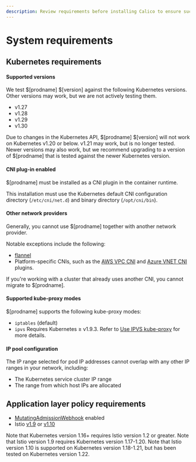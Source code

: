 ```yaml
---
description: Review requirements before installing Calico to ensure success.
---
```



# System requirements

<ReqsSys orch='Kubernetes' />

## Kubernetes requirements

#### Supported versions

We test $[prodname] $[version] against the following Kubernetes versions. Other versions may work, but we are not actively testing them.

- v1.27
- v1.28
- v1.29
- v1.30

Due to changes in the Kubernetes API, $[prodname] $[version] will not work
on Kubernetes v1.20 or below. v1.21 may work, but is no longer tested.
Newer versions may also work, but we recommend upgrading to a version of $[prodname]
that is tested against the newer Kubernetes version.

#### CNI plug-in enabled

$[prodname] must be installed as a CNI plugin in the container runtime.

This installation must use the Kubernetes default CNI configuration directory (`/etc/cni/net.d`) and binary directory (`/opt/cni/bin`).

#### Other network providers

Generally, you cannot use $[prodname] together with another network provider.

Notable exceptions include the following:

* [flannel](flannel/index.mdx)
* Platform-specific CNIs, such as the [AWS VPC CNI](https://github.com/aws/amazon-vpc-cni-k8s/blob/master/README.md) and [Azure VNET CNI](https://github.com/Azure/azure-container-networking/blob/master/docs/cni.md) plugins.

If you're working with a cluster that already uses another CNI, you cannot migrate to $[prodname].

#### Supported kube-proxy modes

$[prodname] supports the following kube-proxy modes:

- `iptables` (default)
- `ipvs` Requires Kubernetes &#8805;  v1.9.3. Refer to
  [Use IPVS kube-proxy](../../networking/configuring/use-ipvs.mdx) for more details.

#### IP pool configuration

The IP range selected for pod IP addresses cannot overlap with any other
IP ranges in your network, including:

- The Kubernetes service cluster IP range
- The range from which host IPs are allocated

## Application layer policy requirements

- [MutatingAdmissionWebhook](https://kubernetes.io/docs/reference/access-authn-authz/admission-controllers/#mutatingadmissionwebhook) enabled
- Istio [v1.9](https://istio.io/v1.9/) or [v1.10](https://archive.istio.io/v1.10/)

Note that Kubernetes version 1.16+ requires Istio version 1.2 or greater.
Note that Istio version 1.9 requires Kubernetes version 1.17-1.20.
Note that Istio version 1.10 is supported on Kubernetes version 1.18-1.21, but has been tested on Kubernetes version 1.22.

<ReqsKernel />
